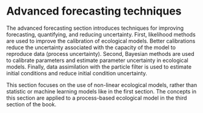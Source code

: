 # Advanced forecasting techniques

The advanced forecasting section introduces techniques for improving forecasting, quantifying, and reducing uncertainty. First, likelihood methods are used to improve the calibration of ecological models. Better calibrations reduce the uncertainty associated with the capacity of the model to reproduce data (process uncertainty). Second, Bayesian methods are used to calibrate parameters and estimate parameter uncertainty in ecological models. Finally, data assimilation with the particle filter is used to estimate initial conditions and reduce initial condition uncertainty.

This section focuses on the use of non-linear ecological models, rather than statistic or machine learning models like in the first section. The concepts in this section are applied to a process-based ecological model in the third section of the book.
